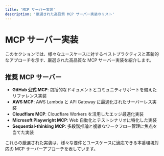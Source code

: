 ```yaml
---
title: 'MCP サーバー実装'
description: '厳選された高品質 MCP サーバー実装のリスト'
---
```


# <Icon icon="server" iconType="solid" color="#3B82F6" /> MCP サーバー実装

このセクションでは、様々なユースケースに対するベストプラクティスと革新的なアプローチを示す、厳選された高品質な MCP サーバー実装を紹介します。

## <Icon icon="star" iconType="solid" /> 推奨 MCP サーバー

- <Icon icon="github" iconType="brands" /> **GitHub 公式 MCP**: 包括的なドキュメントとコミュニティサポートを備えたリファレンス実装
- <Icon icon="aws" iconType="brands" /> **AWS MCP**: AWS Lambda と API Gateway に最適化されたサーバーレス実装
- <Icon icon="cloudflare" iconType="brands" /> **Cloudflare MCP**: Cloudflare Workers を活用したエッジ最適化実装
- <Icon icon="microsoft" iconType="brands" /> **Microsoft Playwright MCP**: Web 自動化とテストシナリオに特化した実装
- <Icon icon="brain" iconType="solid" /> **Sequential-thinking MCP**: 多段階推論と複雑なワークフロー管理に焦点を当てた実装

これらの厳選された実装は、様々な要件とユースケースに適応できる本番環境対応の MCP サーバーアプローチを表しています。 